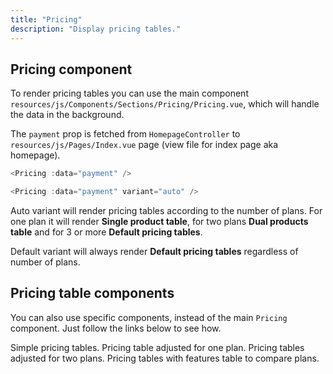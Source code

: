 ```yaml
---
title: "Pricing"
description: "Display pricing tables."
---
```


## Pricing component

To render pricing tables you can use the main component `resources/js/Components/Sections/Pricing/Pricing.vue`, which will handle the data in the background.

The `payment` prop is fetched from `HomepageController` to `resources/js/Pages/Index.vue` page (view file for index page aka homepage).

<CodeGroup>

```javascript Default
<Pricing :data="payment" />
```

```javascript Auto-render
<Pricing :data="payment" variant="auto" />
```

</CodeGroup>

Auto variant will render pricing tables according to the number of plans. For one plan it will render **Single product table**, for two plans **Dual products table** and for 3 or more **Default pricing tables**.

Default variant will always render **Default pricing tables** regardless of number of plans.

## Pricing table components

You can also use specific components, instead of the main `Pricing` component. Just follow the links below to see how.

<CardGroup cols={2}>
  <Card title="Default pricing" href="/components/pricing/default">
    Simple pricing tables.
  </Card>
  <Card title="Single product" href="/components/pricing/single">
    Pricing table adjusted for one plan.
  </Card>
  <Card title="Dual products" href="/components/pricing/dual">
    Pricing tables adjusted for two plans.
  </Card>
  <Card title="With features" href="/components/pricing/features">
    Pricing tables with features table to compare plans.
  </Card>
</CardGroup>
